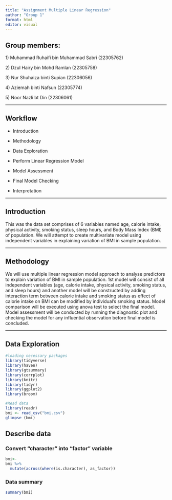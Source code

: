 ```yaml
---
title: "Assignment Multiple Linear Regression"
author: "Group 1"
format: html
editor: visual
---
```


## **Group members:**

1\) Muhammad Ruhaifi bin Muhammad Sabri (22305762)

2\) Dzul Hairy bin Mohd Ramlan (22305758)

3\) Nur Shuhaiza binti Supian (22306056)

4\) Aziemah binti Nafsun (22305774)

5\) Noor Nazli bt Din (22306061)

------------------------------------------------------------------------

## **Workflow**

-   Introduction

-   Methodology

-   Data Exploration

-   Perform Linear Regression Model

-   Model Assessment

-   Final Model Checking

-   Interpretation

------------------------------------------------------------------------

## **Introduction**

This was the data set comprises of 6 variables named age, calorie intake, physical activity, smoking status, sleep hours, and Body Mass Index (BMI) of population. We will attempt to create multivariate model using independent variables in explaining variation of BMI in sample population.

------------------------------------------------------------------------

## **Methodology**

We will use multiple linear regression model approach to analyse predictors to explain variation of BMI in sample population. 1st model will consist of all independent variables (age, calorie intake, physical activity, smoking status, and sleep hours) and another model will be constructed by adding interaction term between calorie intake and smoking status as effect of calorie intake on BMI can be modified by individual’s smoking status. Model comparison will be executed using anova test to select the final model. Model assessment will be conducted by running the diagnostic plot and checking the model for any influential observation before final model is concluded.

------------------------------------------------------------------------

## **Data Exploration**

```r
#loading necessary packages
library(tidyverse)
library(haven)
library(gtsummary)
library(corrplot)
library(knitr)
library(tidyr)
library(ggplot2)
library(broom)
```

```r
#Read data
library(readr)
bmi <- read_csv("bmi.csv")
glimpse (bmi)
```

## **Describe data**

### **Convert “character” into “factor” variable**

```r
bmi<- 
bmi %>%
  mutate(across(where(is.character), as_factor))
```

### **Data summary**

```r
summary(bmi)
```

